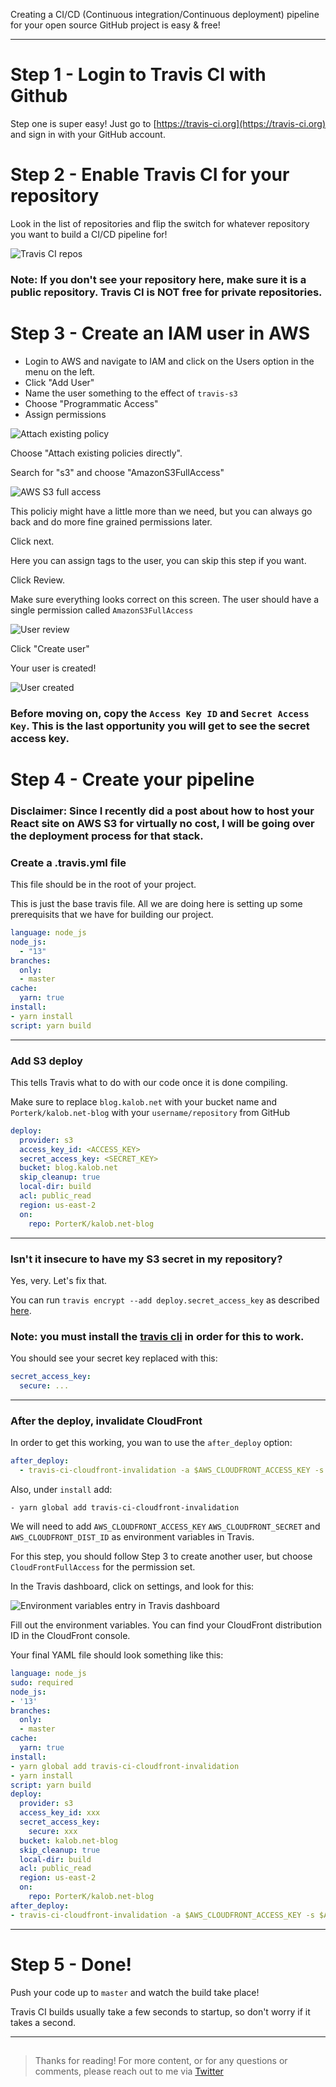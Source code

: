
Creating a CI/CD (Continuous integration/Continuous deployment) pipeline for your open source GitHub project is easy & free!

----

# Step 1 - Login to Travis CI with Github

Step one is super easy! Just go to [https://travis-ci.org](https://travis-ci.org) and sign in with your GitHub account.

# Step 2 - Enable Travis CI for your repository

Look in the list of repositories and flip the switch for whatever repository you want to build a CI/CD pipeline for!

<img src={Repos} alt="Travis CI repos" />

### Note: If you don't see your repository here, make sure it is a public repository. Travis CI is NOT free for private repositories.

# Step 3 - Create an IAM user in AWS

- Login to AWS and navigate to IAM and click on the Users option in the menu on the left.
- Click "Add User"
- Name the user something to the effect of `travis-s3`
- Choose "Programmatic Access"
- Assign permissions

<img src={AttachExisting} alt="Attach existing policy" />

Choose "Attach existing policies directly".

Search for "s3" and choose "AmazonS3FullAccess"

<img src={S3FullAccess} alt="AWS S3 full access" />

This policiy might have a little more than we need, but you can always go back and do more fine grained permissions later.

Click next.

Here you can assign tags to the user, you can skip this step if you want.

Click Review.

Make sure everything looks correct on this screen. The user should have a single permission called `AmazonS3FullAccess`

<img src={Review} alt="User review" />

Click "Create user"

Your user is created!

<img src={Created} alt="User created" />

### Before moving on, copy the `Access Key ID` and `Secret Access Key`. This is the last opportunity you will get to see the secret access key.

# Step 4 - Create your pipeline

### Disclaimer: Since I recently did a post about how to host your React site on AWS S3 for virtually no cost, I will be going over the deployment process for that stack.

### Create a .travis.yml file

This file should be in the root of your project.

This is just the base travis file. All we are doing here is setting up some prerequisits that we have for building our project.

```yaml
language: node_js
node_js:
  - "13"
branches:
  only:
  - master
cache:
  yarn: true
install:
- yarn install
script: yarn build
```

----

### Add S3 deploy

This tells Travis what to do with our code once it is done compiling.

Make sure to replace `blog.kalob.net` with your bucket name and `Porterk/kalob.net-blog` with your `username/repository` from GitHub

```yaml
deploy:
  provider: s3
  access_key_id: <ACCESS_KEY>
  secret_access_key: <SECRET_KEY>
  bucket: blog.kalob.net
  skip_cleanup: true
  local-dir: build
  acl: public_read
  region: us-east-2
  on:
    repo: PorterK/kalob.net-blog
```

----

### Isn't it insecure to have my S3 secret in my repository?

Yes, very. Let's fix that.

You can run `travis encrypt --add deploy.secret_access_key` as described [here](https://docs.travis-ci.com/user/deployment/s3/).

### Note: you must install the [travis cli](https://github.com/travis-ci/travis.rb#readme) in order for this to work.

You should see your secret key replaced with this:

```yaml
secret_access_key:
  secure: ...
```

---

### After the deploy, invalidate CloudFront

In order to get this working, you wan to use the `after_deploy` option:

```yaml
after_deploy:
  - travis-ci-cloudfront-invalidation -a $AWS_CLOUDFRONT_ACCESS_KEY -s $AWS_CLOUDFRONT_SECRET -c $AWS_CLOUDFRONT_DIST_ID -i '/*' -b $TRAVIS_BRANCH -p $TRAVIS_PULL_REQUEST
```

Also, under `install` add:

```
- yarn global add travis-ci-cloudfront-invalidation
```

We will need to add `AWS_CLOUDFRONT_ACCESS_KEY` `AWS_CLOUDFRONT_SECRET` and `AWS_CLOUDFRONT_DIST_ID` as environment variables in Travis.

For this step, you should follow Step 3 to create another user, but choose `CloudFrontFullAccess` for the permission set.

In the Travis dashboard, click on settings, and look for this:

<img src={EnvVars} alt="Environment variables entry in Travis dashboard" />

Fill out the environment variables. You can find your CloudFront distribution ID in the CloudFront console.

Your final YAML file should look something like this:

```yaml
language: node_js
sudo: required
node_js:
- '13'
branches:
  only:
  - master
cache:
  yarn: true
install:
- yarn global add travis-ci-cloudfront-invalidation
- yarn install
script: yarn build
deploy:
  provider: s3
  access_key_id: xxx
  secret_access_key:
    secure: xxx
  bucket: kalob.net-blog
  skip_cleanup: true
  local-dir: build
  acl: public_read
  region: us-east-2
  on:
    repo: PorterK/kalob.net-blog
after_deploy:
- travis-ci-cloudfront-invalidation -a $AWS_CLOUDFRONT_ACCESS_KEY -s $AWS_CLOUDFRONT_SECRET -c $AWS_CLOUDFRONT_DIST_ID -i '/*' -b $TRAVIS_BRANCH -p $TRAVIS_PULL_REQUEST

```

----

# Step 5 - Done!

Push your code up to `master` and watch the build take place!

Travis CI builds usually take a few seconds to startup, so don't worry if it takes a second.

----

> ##

>Thanks for reading! For more content, or for any questions or comments, please reach out to me via [Twitter](https://twitter.com/porter_kalob)
